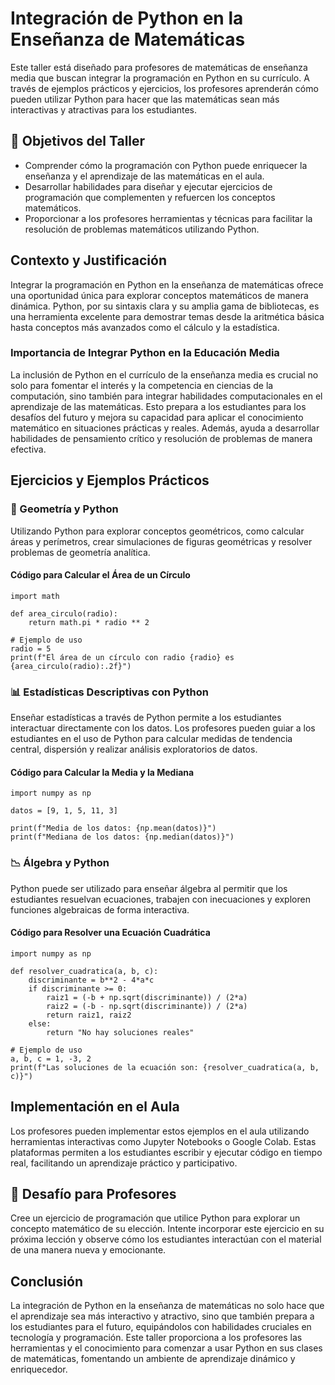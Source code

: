 # Integración de Python en la Enseñanza de Matemáticas

Este taller está diseñado para profesores de matemáticas de enseñanza media que buscan integrar la programación en Python en su currículo. A través de ejemplos prácticos y ejercicios, los profesores aprenderán cómo pueden utilizar Python para hacer que las matemáticas sean más interactivas y atractivas para los estudiantes.

## 🎯 Objetivos del Taller

- Comprender cómo la programación con Python puede enriquecer la enseñanza y el aprendizaje de las matemáticas en el aula.
- Desarrollar habilidades para diseñar y ejecutar ejercicios de programación que complementen y refuercen los conceptos matemáticos.
- Proporcionar a los profesores herramientas y técnicas para facilitar la resolución de problemas matemáticos utilizando Python.

## Contexto y Justificación

Integrar la programación en Python en la enseñanza de matemáticas ofrece una oportunidad única para explorar conceptos matemáticos de manera dinámica. Python, por su sintaxis clara y su amplia gama de bibliotecas, es una herramienta excelente para demostrar temas desde la aritmética básica hasta conceptos más avanzados como el cálculo y la estadística.

### Importancia de Integrar Python en la Educación Media

La inclusión de Python en el currículo de la enseñanza media es crucial no solo para fomentar el interés y la competencia en ciencias de la computación, sino también para integrar habilidades computacionales en el aprendizaje de las matemáticas. Esto prepara a los estudiantes para los desafíos del futuro y mejora su capacidad para aplicar el conocimiento matemático en situaciones prácticas y reales. Además, ayuda a desarrollar habilidades de pensamiento crítico y resolución de problemas de manera efectiva.

## Ejercicios y Ejemplos Prácticos

### 📐 Geometría y Python

Utilizando Python para explorar conceptos geométricos, como calcular áreas y perímetros, crear simulaciones de figuras geométricas y resolver problemas de geometría analítica.

#### Código para Calcular el Área de un Círculo

```pyodide-python
import math

def area_circulo(radio):
    return math.pi * radio ** 2

# Ejemplo de uso
radio = 5
print(f"El área de un círculo con radio {radio} es {area_circulo(radio):.2f}")
```

### 📊 Estadísticas Descriptivas con Python

Enseñar estadísticas a través de Python permite a los estudiantes interactuar directamente con los datos. Los profesores pueden guiar a los estudiantes en el uso de Python para calcular medidas de tendencia central, dispersión y realizar análisis exploratorios de datos.

#### Código para Calcular la Media y la Mediana

```pyodide-python
import numpy as np

datos = [9, 1, 5, 11, 3]

print(f"Media de los datos: {np.mean(datos)}")
print(f"Mediana de los datos: {np.median(datos)}")
```

### 📉 Álgebra y Python

Python puede ser utilizado para enseñar álgebra al permitir que los estudiantes resuelvan ecuaciones, trabajen con inecuaciones y exploren funciones algebraicas de forma interactiva.

#### Código para Resolver una Ecuación Cuadrática

```pyodide-python
import numpy as np

def resolver_cuadratica(a, b, c):
    discriminante = b**2 - 4*a*c
    if discriminante >= 0:
        raiz1 = (-b + np.sqrt(discriminante)) / (2*a)
        raiz2 = (-b - np.sqrt(discriminante)) / (2*a)
        return raiz1, raiz2
    else:
        return "No hay soluciones reales"

# Ejemplo de uso
a, b, c = 1, -3, 2
print(f"Las soluciones de la ecuación son: {resolver_cuadratica(a, b, c)}")
```

## Implementación en el Aula

Los profesores pueden implementar estos ejemplos en el aula utilizando herramientas interactivas como Jupyter Notebooks o Google Colab. Estas plataformas permiten a los estudiantes escribir y ejecutar código en tiempo real, facilitando un aprendizaje práctico y participativo.

## 🚀 Desafío para Profesores

::: {.callout-tip collapse="false" title="Desafío:"}
Cree un ejercicio de programación que utilice Python para explorar un concepto matemático de su elección. Intente incorporar este ejercicio en su próxima lección y observe cómo los estudiantes interactúan con el material de una manera nueva y emocionante.
:::

## Conclusión

La integración de Python en la enseñanza de matemáticas no solo hace que el aprendizaje sea más interactivo y atractivo, sino que también prepara a los estudiantes para el futuro, equipándolos con habilidades cruciales en tecnología y programación. Este taller proporciona a los profesores las herramientas y el conocimiento para comenzar a usar Python en sus clases de matemáticas, fomentando un ambiente de aprendizaje dinámico y enriquecedor.